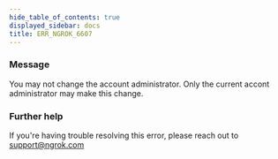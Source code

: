 ```yaml
---
hide_table_of_contents: true
displayed_sidebar: docs
title: ERR_NGROK_6607
---
```


### Message

You may not change the account administrator. Only the current accont administrator may make this change.

<ErrorDetails />

### Further help

If you're having trouble resolving this error, please reach out to [support@ngrok.com](mailto:support@ngrok.com?subject=Help%20with%20ERR_NGROK_6607)
